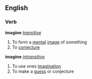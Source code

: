 ==English==
===Verb===
'''imagine''' ''[[transitive]]''
#To form a [[mental]] [[image]] of something
#To [[conjecture]]
'''imagine''' ''[[intransitive]]''
#To use ones [[imagination]]
#To make a [[guess]] or conjecture